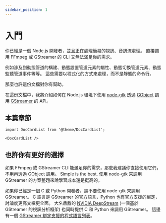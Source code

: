 ```yaml
---
sidebar_position: 1
---
```


# 入門

你已經是一個 Node.js 開發者，並且正在處理簡易的視訊、音訊流處理。
直接調用 FFmpeg 或 GStreamer 的 CLI 又無法滿足你的需求。

例如涉及到動態管道的構建、動態設置管道元素的屬性、動態切換管道元素、動態監聽管道事件等等。
這些需要以程式化的方式來處理，而不是靜態的命令行。

那麼也許這份文檔對你有幫助。

在這份文檔中，我將介紹如何在 Node.js 環境下使用 [node-gtk](https://github.com/romgrk/node-gtk) 透過 [GObject](https://docs.gtk.org/gobject/) 調用 [GStreamer](https://gstreamer.freedesktop.org/) 的 API。

## 本篇章節

```mdx-code-block
import DocCardList from '@theme/DocCardList';

<DocCardList />
```

## 也許你有更好的選擇

如果 FFmpeg 或 GStreamer CLI 能滿足你的需求，那麼我建議你直接使用它們，不用再透過 GObject 調用。
Simple is the best. 使用 node-gtk 來調用 GStreamer 的方案整題來說學習成本還是挺高的。

如果你已經是一個 C 或 Python 開發者，請不要使用 node-gtk 來調用 GStreamer。
C 語言是 GStreamer 的官方語言，Python 也有官方支援的綁定，討論度更高文檔更全面。
大名鼎鼎的 [NVIDIA DeepStream](https://developer.nvidia.com/deepstream-sdk#section-programming-options) (一個基於 GStreamer 的視訊分析框架) 也同時提供 C 和 Python 來調用 GStreamer。
這邊有一個 [GStreamer 綁定支援的程式語言列表](https://gstreamer.freedesktop.org/bindings/)。
